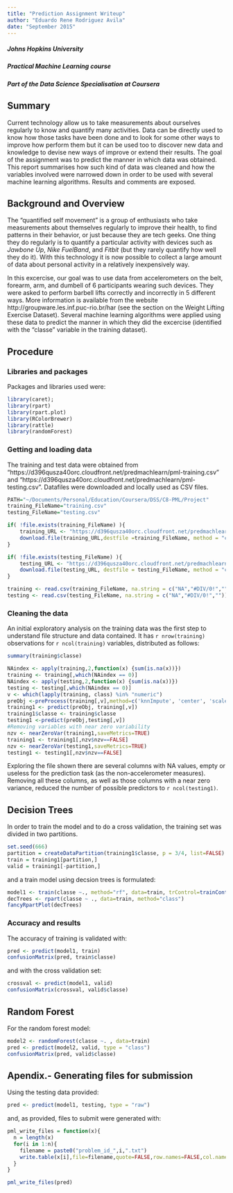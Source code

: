 ```yaml
---
title: "Prediction Assignment Writeup"
author: "Eduardo Rene Rodriguez Avila"
date: "September 2015"
---
```


##### Johns Hopkins University
##### Practical Machine Learning course 
##### Part of the Data Science Specialisation at Coursera

## Summary

Current technology allow us to take measurements about ourselves regularly to know and quantify many activities. Data can be directly used to know how those tasks have been done and to look for some other ways to improve how perform them but it can be used too to discover new data and knowledge to devise new ways of improve or extend their results. The goal of the assignment was to predict the manner in which data was obtained. This report summarises how such kind of data was cleaned and how the variables involved were narrowed down in order to be used with several machine learning algorithms.  Results and comments are exposed.

## Background and Overview

The "quantified self movement" is a group of enthusiasts who take measurements about themselves regularly to improve their health, to find patterns in their behavior, or just because they are tech geeks. One thing  they do regularly is to quantify a particular activity with devices such as *Jawbone Up*, *Nike FuelBand*, and *Fitbit* (but they rarely quantify how well they do it). With this technology it is now possible to collect a large amount of data about personal activity in a relatively inexpensively way.

In this excercise, our goal was to use data from accelerometers on the belt, forearm, arm, and dumbell of 6 participants wearing such devices. They were asked to perform barbell lifts correctly and incorrectly in 5 different ways. More information is available from the website http://groupware.les.inf.puc-rio.br/har (see the section on the Weight Lifting Exercise Dataset). Several machine learning algorithms were applied using these data to predict the manner in which they did the excercise (identified with the "classe" variable in the training dataset).

## Procedure

### Libraries and packages

Packages and libraries used were:

```r
library(caret);
library(rpart)
library(rpart.plot)
library(RColorBrewer)
library(rattle)
library(randomForest)
```

### Getting and loading data 

The training and test data were obtained from "https://d396qusza40orc.cloudfront.net/predmachlearn/pml-training.csv" and "https://d396qusza40orc.cloudfront.net/predmachlearn/pml-testing.csv". Datafiles were downloaded and locally used as CSV files.

```r
PATH="~/Documents/Personal/Education/Coursera/DSS/C8-PML/Project"
training_FileName="training.csv"
testing_FileName="testing.csv"

if( !file.exists(training_FileName) ){
    training_URL <- "https://d396qusza40orc.cloudfront.net/predmachlearn/pml-training.csv"
    download.file(training_URL,destfile =training_FileName, method = "curl")
}

if( !file.exists(testing_FileName) ){
    testing_URL <- "https://d396qusza40orc.cloudfront.net/predmachlearn/pml-testing.csv"
    download.file(testing_URL, destfile = testing_FileName, method = "curl")
}

training <- read.csv(training_FileName, na.string = c("NA","#DIV/0!",""))
testing <- read.csv(testing_FileName, na.string = c("NA","#DIV/0!",""))
```

### Cleaning the data 

An initial exploratory analysis on the training data was the first step to understand file structure and data contained. It has `r nrow(training)` observations for `r ncol(training)` variables, distributed as follows:

```r
summary(training$classe)
```

```r
NAindex <- apply(training,2,function(x) {sum(is.na(x))}) 
training <- training[,which(NAindex == 0)]
NAindex <- apply(testing,2,function(x) {sum(is.na(x))}) 
testing <- testing[,which(NAindex == 0)]
v <- which(lapply(training, class) %in% "numeric")
preObj <-preProcess(training[,v],method=c('knnImpute', 'center', 'scale'))
training1 <- predict(preObj, training[,v])
training1$classe <- training$classe
testing1 <-predict(preObj,testing[,v])
#Removing variables with near zero variability
nzv <- nearZeroVar(training1,saveMetrics=TRUE)
training1 <- training1[,nzv$nzv==FALSE]
nzv <- nearZeroVar(testing1,saveMetrics=TRUE)
testing1 <- testing1[,nzv$nzv==FALSE]
```
Exploring the file shown there are several columns with NA values, empty or useless for the prediction task (as the non-accelerometer measures). Removing all these columns, as well as those columns with a near zero variance, reduced the number of possible predictors to `r ncol(testing1)`.

## Decision Trees

In order to train the model and to do a cross validation, the training set was divided in two partitions.

```r
set.seed(666)
partition = createDataPartition(training1$classe, p = 3/4, list=FALSE)
train = training1[partition,]
valid = training1[-partition,]
```

and a train model using decsion trees is formulated:

```r
model1 <- train(classe ~., method="rf", data=train, trControl=trainControl(method='cv'), number=5, allowParallel=TRUE )
decTrees <- rpart(classe ~ ., data=train, method="class")
fancyRpartPlot(decTrees)
```

### Accuracy and results

The accuracy of training is validated with: 

```r
pred <- predict(model1, train)
confusionMatrix(pred, train$classe)
```

and with the cross validation set:

```r
crossval <- predict(model1, valid)
confusionMatrix(crossval, valid$classe)
```


## Random Forest

For the random forest model:

```r
model2 <- randomForest(classe ~. , data=train)
pred <- predict(model2, valid, type = "class")
confusionMatrix(pred, valid$classe)
```

## Apendix.- Generating files for submission

Using the testing data provided:

```r
pred <- predict(model1, testing, type = "raw")
```

and, as provided, files to submit were generated with:

```r
pml_write_files = function(x){
  n = length(x)
  for(i in 1:n){
    filename = paste0("problem_id_",i,".txt")
    write.table(x[i],file=filename,quote=FALSE,row.names=FALSE,col.names=FALSE)
  }
}

pml_write_files(pred)
```